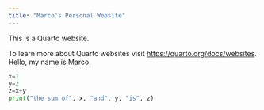 ```yaml
---
title: "Marco's Personal Website"
---
```


This is a Quarto website.

To learn more about Quarto websites visit <https://quarto.org/docs/websites>.
Hello, my name is Marco.


```python
x=1
y=2
z=x+y
print("the sum of", x, "and", y, "is", z)
```